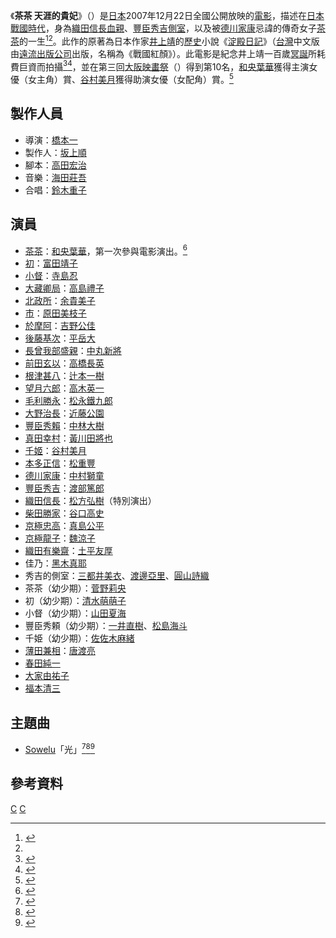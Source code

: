 《'''茶茶 天涯的貴妃'''》（{{lang-ja|'''茶々 天涯の貴妃'''}}）是[[日本|日本]]2007年12月22日全國公開放映的[[電影|電影]]，描述在[[日本戰國時代|日本戰國時代]]，身為[[織田信長|織田信長]][[血親|血親]]、[[豐臣秀吉|豐臣秀吉]][[側室|側室]]，以及被[[德川家康|德川家康]]忌諱的傳奇女子[[淀殿|茶茶]]的一生<ref>{{cite web | url=http://ent.163.com/07/1226/14/40L53Q0S000327R3.html | title=日本观众不爱凯奇爱威尔 《我是传奇》票房夺冠 | publisher=网易娱乐 | date=2007-12-26 | accessdate=2014-02-20 | archive-date=2020-09-30 | archive-url=https://web.archive.org/web/20200930155252/http://ent.163.com/07/1226/14/40L53Q0S000327R3.html | dead-url=no }}</ref><ref name="S総" />。此作的原著為日本作家[[井上靖|井上靖]]的[[歷史|歷史]]小說《[[淀殿日記|淀殿日記]]》（[[台灣|台灣]]中文版由[[遠流出版公司|遠流出版公司]]出版，名稱為《戰國紅顏》）。此電影是紀念井上靖一百歲[[冥誕|冥誕]]所耗費巨資而拍攝<ref>{{cite web | url=http://datalib.ent.qq.com/movie/3842/movieDetails.shtml | title=茶茶：天涯的贵妃 | publisher=腾讯娱乐 | accessdate=2014-02-20 | archive-url=https://web.archive.org/web/20140226153923/http://datalib.ent.qq.com/movie/3842/movieDetails.shtml | archive-date=2014-02-26 | dead-url=yes }}</ref><ref>{{cite web | url=http://news.livedoor.com/article/detail/3417611/ | title=『信On』で映画「茶々 天涯の貴妃」とのタイアップ企画を実施 | publisher=[[ライブドアニュース|ライブドアニュース]] | date=2007-12-05 | accessdate=2014-02-20 | deadurl=yes | archiveurl=https://web.archive.org/web/20140225181619/http://news.livedoor.com/article/detail/3417611/ | archivedate=2014-02-25 }}</ref>，並在第三回[[大阪映畫祭|大阪映畫祭]]（{{lang|ja|おおさかシネマフェスティバル}}）得到第10名，[[和央葉華|和央葉華]]獲得主演女優（女主角）賞、[[谷村美月|谷村美月]]獲得助演女優（女配角）賞。<ref>{{cite web | url=http://www.ccosaka.org/ocf/ocf08_best.html | title=第3回おおさかシネマフェスティバル公式サイト│ベストテン | accessdate=2014-02-20 | archive-date=2021-12-13 | archive-url=https://web.archive.org/web/20211213080532/http://www.ccosaka.org/ocf/ocf08_best.html | dead-url=yes }}</ref>

==製作人員==
*導演：[[橋本一|橋本一]]
*製作人：[[坂上順|坂上順]]
*腳本：[[高田宏治|高田宏治]]
*音樂：[[海田莊吾|海田莊吾]]
*合唱：[[鈴木重子|鈴木重子]]

==演員==
*[[淀殿|茶茶]]：[[和央葉華|和央葉華]]，第一次參與電影演出。<ref>{{cite web | url=http://www.sponichi.co.jp/osaka/ente/200801/19/ente206574.html | title=映画初主演＆初の女性役で快挙 | publisher=スポニチ Sponichi Annex | date=2008-01-19 | accessdate=2014-02-20 | deadurl=yes | archiveurl=https://web.archive.org/web/20150610194825/http://www.sponichi.co.jp/osaka/ente/200801/19/ente206574.html | archivedate=2015-06-10 }}</ref>
*[[常高院|初]]：[[富田靖子|富田靖子]]
*[[崇源院|小督]]：[[寺島忍|寺島忍]]
*[[大藏卿局|大藏卿局]]：[[高島禮子|高島禮子]]
*[[高台院|北政所]]：[[余貴美子|余貴美子]]
*[[織田市|市]]：[[原田美枝子|原田美枝子]]
*[[加賀殿|於摩阿]]：[[吉野公佳|吉野公佳]]
*[[後藤基次|後藤基次]]：[[平岳大|平岳大]]
*[[長曾我部盛親|長曾我部盛親]]：[[中丸新將|中丸新將]]
*[[前田玄以|前田玄以]]：[[高橋長英|高橋長英]]
*[[根津甚八|根津甚八]]：[[辻本一樹|辻本一樹]]
*[[望月六郎|望月六郎]]：[[高木英一|高木英一]]
*[[毛利勝永|毛利勝永]]：[[松永鐵九郎|松永鐵九郎]]
*[[大野治長|大野治長]]：[[近藤公園|近藤公園]]
*[[豐臣秀賴|豐臣秀賴]]：[[中林大樹|中林大樹]]
*[[真田信繁|真田幸村]]：[[黃川田將也|黃川田將也]]
*[[德川千姬|千姬]]：[[谷村美月|谷村美月]]
*[[本多正信|本多正信]]：[[松重豐|松重豐]]
*[[德川家康|德川家康]]：[[中村獅童_(二代目)|中村獅童]]
*[[豐臣秀吉|豐臣秀吉]]：[[渡部篤郎|渡部篤郎]]
*[[織田信長|織田信長]]：[[松方弘樹|松方弘樹]]（特別演出）
*[[柴田勝家|柴田勝家]]：[[谷口高史|谷口高史]]
*[[京極忠高|京極忠高]]：[[真島公平|真島公平]]
*[[京極龍子|京極龍子]]：[[魏涼子|魏涼子]]
*[[織田長益|織田有樂齋]]：[[土平友厚|土平友厚]]
*佳乃：[[黑木真耶|黑木真耶]]
*秀吉的側室：[[三都井美衣|三都井美衣]]、[[渡邊亞里|渡邊亞里]]、[[圓山詩織|圓山詩織]]
*茶茶（幼少期）：[[菅野莉央|菅野莉央]]
*初（幼少期）：[[清水萌萌子|清水萌萌子]]
*小督（幼少期）：[[山田夏海|山田夏海]]
*豐臣秀頼（幼少期）：[[一井直樹|一井直樹]]、[[松島海斗|松島海斗]]
*千姫（幼少期）：[[佐佐木麻緒|佐佐木麻緒]]
*[[薄田兼相|薄田兼相]]：[[唐渡亮|唐渡亮]]
*[[春田純一|春田純一]]
*[[大家由祐子|大家由祐子]]
*[[福本清三|福本清三]]

==主題曲==
*[[Sowelu|Sowelu]]「光」<ref name="S総">{{cite web | url=http://news.livedoor.com/article/detail/3365109/ | title=Sowelu、総製作費10億円超！正月大作映画の主題歌に大抜擢 | date=2007-10-30 | accessdate=2014-02-20 | archive-date=2019-12-01 | archive-url=https://web.archive.org/web/20191201150538/https://news.livedoor.com/article/detail/3365109/ | dead-url=no }}</ref><ref>{{cite web | url=http://www.barks.jp/news/?id=1000036222 | title=Sowelu、豊臣の軍勢とともに大阪城に登城！ | publisher=BARKS | date=2007-12-06 | accessdate=2014-02-20 | archive-date=2019-11-30 | archive-url=https://web.archive.org/web/20191130211221/https://www.barks.jp/news/?id=1000036222 | dead-url=no }}</ref><ref>{{cite web | url=http://www.vibe-net.com/news/?news=0032607 | title=Sowelu　大作正月映画『茶々 -天涯の貴妃-』の主題歌に決定！ | date=2007-10-30 | accessdate=2014-02-20 | deadurl=yes | archiveurl=https://web.archive.org/web/20160304091555/http://www.vibe-net.com/news/?news=0032607 | archivedate=2016-03-04 }}</ref>

== 參考資料 ==
{{Reflist}}

[[Category:2007年日本電影作品|C]]
[[Category:井上靖|C]]
